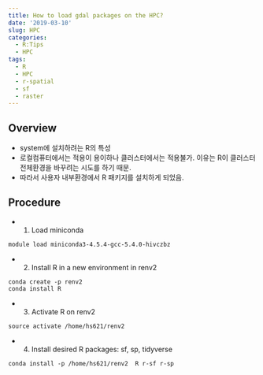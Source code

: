 ```yaml
---
title: How to load gdal packages on the HPC?
date: '2019-03-10'
slug: HPC
categories:
  - R:Tips
  - HPC
tags:
  - R
  - HPC
  - r-spatial
  - sf
  - raster
---
```


## Overview
* system에 설치하려는 R의 특성
* 로컬컴퓨터에서는 적용이 용이하나 클러스터에서는 적용불가. 이유는 R이 클러스터 전체환경을 바꾸려는 시도를 하기 때문.
* 따라서 사용자 내부환경에서 R 패키지를 설치하게 되었음.

## Procedure

* 1. Load miniconda
```
module load miniconda3-4.5.4-gcc-5.4.0-hivczbz
```

* 2. Install R in a new environment in renv2

```
conda create -p renv2
conda install R
```

* 3. Activate R on renv2
```
source activate /home/hs621/renv2
```

* 4. Install desired R packages: sf, sp, tidyverse
```
conda install -p /home/hs621/renv2  R r-sf r-sp
```



